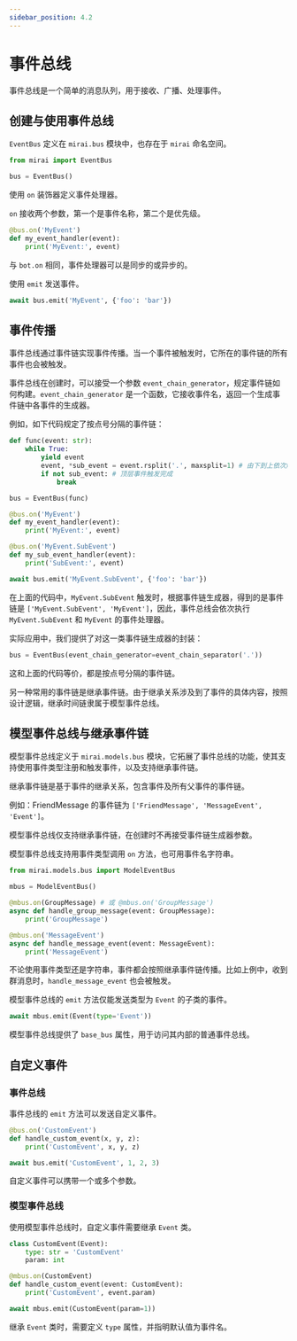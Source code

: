 ```yaml
---
sidebar_position: 4.2
---
```


# 事件总线

事件总线是一个简单的消息队列，用于接收、广播、处理事件。

## 创建与使用事件总线

`EventBus` 定义在 `mirai.bus` 模块中，也存在于 `mirai` 命名空间。

```python
from mirai import EventBus

bus = EventBus()
```

使用 `on` 装饰器定义事件处理器。

`on` 接收两个参数，第一个是事件名称，第二个是优先级。

```python
@bus.on('MyEvent')
def my_event_handler(event):
    print('MyEvent:', event)
```

与 `bot.on` 相同，事件处理器可以是同步的或异步的。

使用 `emit` 发送事件。

```python
await bus.emit('MyEvent', {'foo': 'bar'})
```

## 事件传播

事件总线通过事件链实现事件传播。当一个事件被触发时，它所在的事件链的所有事件也会被触发。

事件总线在创建时，可以接受一个参数 `event_chain_generator`，规定事件链如何构建。`event_chain_generator` 是一个函数，它接收事件名，返回一个生成事件链中各事件的生成器。

例如，如下代码规定了按点号分隔的事件链：

```python
def func(event: str):
    while True:
        yield event
        event, *sub_event = event.rsplit('.', maxsplit=1) # 由下到上依次触发
        if not sub_event: # 顶层事件触发完成
            break

bus = EventBus(func)

@bus.on('MyEvent')
def my_event_handler(event):
    print('MyEvent:', event)

@bus.on('MyEvent.SubEvent')
def my_sub_event_handler(event):
    print('SubEvent:', event)

await bus.emit('MyEvent.SubEvent', {'foo': 'bar'})
```

在上面的代码中，`MyEvent.SubEvent` 触发时，根据事件链生成器，得到的是事件链是 `['MyEvent.SubEvent', 'MyEvent']`，因此，事件总线会依次执行 `MyEvent.SubEvent` 和 `MyEvent` 的事件处理器。

实际应用中，我们提供了对这一类事件链生成器的封装：

```python
bus = EventBus(event_chain_generator=event_chain_separator('.'))
```

这和上面的代码等价，都是按点号分隔的事件链。

另一种常用的事件链是继承事件链。由于继承关系涉及到了事件的具体内容，按照设计逻辑，继承时间链隶属于模型事件总线。

## 模型事件总线与继承事件链

模型事件总线定义于 `mirai.models.bus` 模块，它拓展了事件总线的功能，使其支持使用事件类型注册和触发事件，以及支持继承事件链。

继承事件链是基于事件的继承关系，包含事件及所有父事件的事件链。

例如：FriendMessage 的事件链为 `['FriendMessage', 'MessageEvent', 'Event']`。


<EventChain />

模型事件总线仅支持继承事件链，在创建时不再接受事件链生成器参数。

模型事件总线支持用事件类型调用 `on` 方法，也可用事件名字符串。

```python
from mirai.models.bus import ModelEventBus

mbus = ModelEventBus()

@mbus.on(GroupMessage) # 或 @mbus.on('GroupMessage')
async def handle_group_message(event: GroupMessage):
    print('GroupMessage')

@mbus.on('MessageEvent')
async def handle_message_event(event: MessageEvent):
    print('MessageEvent')
```

不论使用事件类型还是字符串，事件都会按照继承事件链传播。比如上例中，收到群消息时，`handle_message_event` 也会被触发。

模型事件总线的 `emit` 方法仅能发送类型为 `Event` 的子类的事件。

```python
await mbus.emit(Event(type='Event'))
```

模型事件总线提供了 `base_bus` 属性，用于访问其内部的普通事件总线。

## 自定义事件

### 事件总线

事件总线的 `emit` 方法可以发送自定义事件。

```python
@bus.on('CustomEvent')
def handle_custom_event(x, y, z):
    print('CustomEvent', x, y, z)

await bus.emit('CustomEvent', 1, 2, 3)
```

自定义事件可以携带一个或多个参数。

### 模型事件总线

使用模型事件总线时，自定义事件需要继承 `Event` 类。

```python
class CustomEvent(Event):
    type: str = 'CustomEvent'
    param: int

@mbus.on(CustomEvent)
def handle_custom_event(event: CustomEvent):
    print('CustomEvent', event.param)

await mbus.emit(CustomEvent(param=1))
```

继承 `Event` 类时，需要定义 `type` 属性，并指明默认值为事件名。
